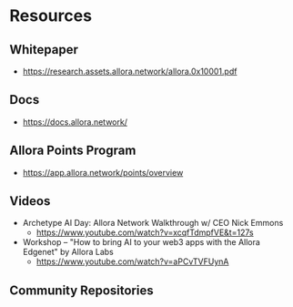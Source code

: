 # Resources

## Whitepaper

- https://research.assets.allora.network/allora.0x10001.pdf

## Docs

- https://docs.allora.network/

## Allora Points Program

- https://app.allora.network/points/overview

## Videos

- Archetype AI Day: Allora Network Walkthrough w/ CEO Nick Emmons
    - https://www.youtube.com/watch?v=xcqfTdmpfVE&t=127s
- Workshop – "How to bring AI to your web3 apps with the Allora Edgenet" by Allora Labs
    - https://www.youtube.com/watch?v=aPCvTVFUynA

## Community Repositories


